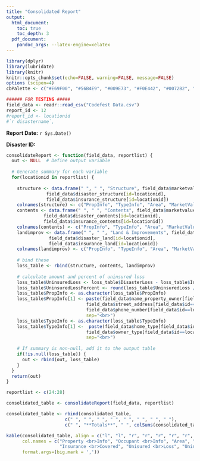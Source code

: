 ```yaml
---
title: "Consolidated Report"
output:
  html_document:
    toc: true
    toc_depth: 3
  pdf_document:
    pandoc_args: --latex-engine=xelatex
---
```



```r
library(dplyr)
library(lubridate)
library(knitr)
knitr::opts_chunk$set(echo=FALSE, warning=FALSE, message=FALSE)
options (scipen=4)
cbPalette <- c("#E69F00", "#56B4E9", "#009E73", "#F0E442", "#0072B2", "#D55E00", "#CC79A7", "#999999", "#000000", "#8856a7")

###### FOR TESTING #####
field_data <- readr::read_csv("Codefest Data.csv")
report_id <- 12
#report_id <- locationid
#`r disastername`, 
```

**Report Date:** `r Sys.Date()`

**Disaster ID:** 

```r

consolidateReport <- function(field_data, reportlist) {
  out <- NULL  # Define output variable
  
  # Generate summary for each variable
  for(locationid in reportlist) {
    
    structure <- data.frame(" ", " ", "Structure", field_data$marketvalue_structure[id=locationid],
               field_data$disaster_structure[id=locationid], 
               field_data$insurance_structure[id=locationid])
    colnames(structure) <- c("PropInfo", "TypeInfo", "Area", "MarketValue", "DisasterLoss", "InsuranceCovered")
    contents <- data.frame(" ", " ", "Contents", field_data$marketvalue_contents[id=locationid], 
              field_data$disaster_contents[id=locationid], 
              field_data$insurance_contents[id=locationid])
    colnames(contents) <- c("PropInfo", "TypeInfo", "Area", "MarketValue", "DisasterLoss", "InsuranceCovered")
    landimprov <- data.frame(" ", " ", "Land & Improvements", field_data$marketvalue_land[id=locationid], 
                field_data$disaster_land[id=locationid], 
                field_data$insurance_land[id=locationid])
    colnames(landimprov) <- c("PropInfo", "TypeInfo", "Area", "MarketValue", "DisasterLoss", "InsuranceCovered")
    
    # bind these
    loss_table <- rbind(structure, contents, landimprov)
    
    # calculate amount and percent of uninsured loss
    loss_table$UninsuredLoss <- loss_table$DisasterLoss - loss_table$InsuranceCovered
    loss_table$UninsuredLossPercent <- round(loss_table$UninsuredLoss / loss_table$MarketValue*100,1)
    loss_table$PropInfo <- as.character(loss_table$PropInfo)
    loss_table$PropInfo[1] <- paste(field_data$name_property_owner[field_data$id==locationid], 
                              field_data$street_address[field_data$id==locationid],
                              field_data$phone_number[field_data$id==locationid],
                              sep="<br>")
    loss_table$TypeInfo <- as.character(loss_table$TypeInfo)
    loss_table$TypeInfo[1] <-  paste(field_data$home_type[field_data$id==locationid], 
                              field_data$owner_type[field_data$id==locationid],
                              sep="<br>")
    
    # If summary is non-null, add it to the output table
    if(!is.null(loss_table)) {
      out <- rbind(out, loss_table)
    }
  }
  return(out)
}

reportlist <- c(24:28)

consolidated_table <- consolidateReport(field_data, reportlist)

consolidated_table <- rbind(consolidated_table,
                      c(" ", " ", " ", " ", " ", " ", " ", " "),
                      c(" ", "**Totals**", " ", colSums(consolidated_table[,4:7]), " "))

kable(consolidated_table, align = c("l", "l", "r", "r", "r", "r", "r", "r"),
      col.names = c("Property <br>Info", "Occupant <br>Info", "Area", "Market <br>Value", "Disaster <br>Loss",
                    "Insurance <br>Covered", "Unisured <br>Loss", "Uninsured <br>Loss %"),
      format.args=(big.mark = ','))

```
